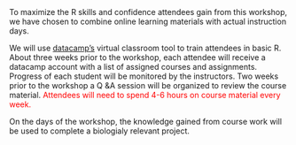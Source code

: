 <br>
<br>
<p>
To maximize the R skills and confidence attendees gain from this workshop, we have chosen to combine online learning materials with actual instruction days. 
<br>
<p>
We will use [datacamp's](https://www.datacamp.com/home) virtual classroom tool to train attendees in basic R. About three weeks prior to the workshop, each attendee will receive a datacamp account with a list of assigned courses and assignments. Progress of each student will be monitored by the instructors. Two weeks prior to the workshop a Q &A session will be organized to review the course material.<font color="red"> Attendees will need to spend 4-6 hours on course material every week.</font> 
</p>
<p>
On the days of the workshop, the knowledge gained from course work will be used to complete a biologialy relevant project.  </p>